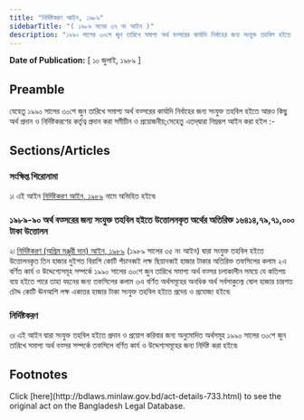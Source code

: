 ```yaml
---
title: "নির্দিষ্টকরণ আইন, ১৯৮৯"
sidebarTitle: "( ১৯৮৯ সনের ৩৭ নং আইন )"
description: "১৯৯০ সালের ৩০শে জুন তারিখে সমাপ্য অর্থ বত্সরের কার্যাদি নির্বাহের জন্য সংযুক্ত তহবিল হইতে আরও কিছু অর্থ প্রদান ও নির্দিষ্টকরণের কর্তৃত্ব প্রদানের জন্য প্রণীত আইন৷"
---
```


**Date of Publication:** [ ১০ জুলাই, ১৯৮৯ ]

## Preamble

যেহেতু ১৯৯০ সালের ৩০শে জুন তারিখে সমাপ্য অর্থ বত্সরের কার্যাদি নির্বাহের জন্য সংযুক্ত তহবিল হইতে আরও কিছু অর্থ প্রদান ও নির্দিষ্টকরণের কর্তৃত্ব প্রদান করা সমীচীন ও প্রয়োজনীয়;সেহেতু এতদ্‌দ্বারা নিম্নরূপ আইন করা হইল :-

## Sections/Articles

### সংক্ষিপ্ত শিরোনামা

১৷ এই আইন [নির্দিষ্টকরণ আইন, ১৯৮৯](/act-733.html "নির্দিষ্টকরণ আইন, ১৯৮৯") নামে অভিহিত হইবে৷

### ১৯৮৯-৯০ অর্থ বত্সরের জন্য সংযুক্ত তহবিল হইতে উত্তোলনকৃত অর্থের অতিরিক্ত ১৬৪১৪,৭৯,৭১,০০০ টাকা উত্তোলন

২৷ [নির্দিষ্টকরণ (অগ্রিম মঞ্জুরী দান) আইন, ১৯৮৯](/act-731.html "নির্দিষ্টকরণ (অগ্রিম মঞ্জুরী দান) আইন, ১৯৮৯") (১৯৮৯ সালের ৩৫ নং আইন) দ্বারা সংযুক্ত তহবিল হইতে উত্তোলনকৃত তিন হাজার দুইশত বিরাশি কোটি পঁচানব্বই লক্ষ ছিয়ানব্বই হাজার টাকার অতিরিক্ত তফসিলের কলাম ২এ বর্ণিত কার্য ও উদ্দেশ্যেসমূহ সম্পর্কে ১৯৯০ সালের ৩০শে জুন তারিখে সমাপ্য অর্থ বত্সর চলাকালীন সময়ে যে কতিপয় ব্যয় হইতে পারে তাহা বহনের জন্য তফসিলের কলাম ৩এ বর্ণিত অর্থসমূহের অনধিক অর্থ সর্বসাকুল্যে ষোল হাজার চারশত চৌদ্দ কোটি ঊনআশি লক্ষ একাত্তর হাজার টাকা সংযুক্ত তহবিল হইতে প্রদেয় ও প্রযোজ্য হইবে৷

### নির্দিষ্টকরণ

৩৷ এই আইন দ্বারা সংযুক্ত তহবিল হইতে প্রদান ও প্রয়োগ করিবার জন্য অনুমোদিত অর্থসমূহ ১৯৯০ সালের ৩০শে জুন তারিখে সমাপ্য অর্থ বত্সর সম্পর্কে তফসিলে বর্ণিত কার্য ও উদ্দেশ্যসমূহের জন্য নির্দিষ্ট করা হইবে৷

## Footnotes

<Note>
  Click [here](http://bdlaws.minlaw.gov.bd/act-details-733.html) to see the original act on the Bangladesh Legal Database.
</Note>
